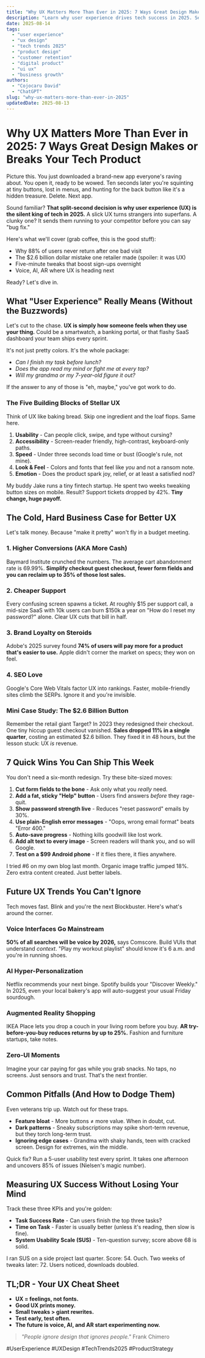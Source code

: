 ```yaml
---
title: "Why UX Matters More Than Ever in 2025: 7 Ways Great Design Makes or Breaks Your Tech Product"
description: "Learn why user experience drives tech success in 2025. See real numbers, quick fixes, and future trends that turn casual users into loyal fans."
date: 2025-08-14
tags:
  - "user experience"
  - "ux design"
  - "tech trends 2025"
  - "product design"
  - "customer retention"
  - "digital product"
  - "ui ux"
  - "business growth"
authors:
  - "Cojocaru David"
  - "ChatGPT"
slug: "why-ux-matters-more-than-ever-in-2025"
updatedDate: 2025-08-13
---
```


# Why UX Matters More Than Ever in 2025: 7 Ways Great Design Makes or Breaks Your Tech Product

Picture this. You just downloaded a brand-new app everyone's raving about. You open it, ready to be wowed. Ten seconds later you're squinting at tiny buttons, lost in menus, and hunting for the back button like it's a hidden treasure. Delete. Next app.

Sound familiar? **That split-second decision is why user experience (UX) is the silent king of tech in 2025.** A slick UX turns strangers into superfans. A clunky one? It sends them running to your competitor before you can say "bug fix."

Here's what we'll cover (grab coffee, this is the good stuff):

- Why 88% of users never return after one bad visit  
- The $2.6 billion dollar mistake one retailer made (spoiler: it was UX)  
- Five-minute tweaks that boost sign-ups overnight  
- Voice, AI, AR where UX is heading next  

Ready? Let's dive in.

## What "User Experience" Really Means (Without the Buzzwords)

Let's cut to the chase. **UX is simply how someone feels when they use your thing.** Could be a smartwatch, a banking portal, or that flashy SaaS dashboard your team ships every sprint.

It's not just pretty colors. It's the whole package:

- *Can I finish my task before lunch?*  
- *Does the app read my mind or fight me at every tap?*  
- *Will my grandma or my 7-year-old figure it out?*

If the answer to any of those is "eh, maybe," you've got work to do.

### The Five Building Blocks of Stellar UX

Think of UX like baking bread. Skip one ingredient and the loaf flops. Same here.

1. **Usability** - Can people click, swipe, and type without cursing?  
2. **Accessibility** - Screen-reader friendly, high-contrast, keyboard-only paths.  
3. **Speed** - Under three seconds load time or bust (Google's rule, not mine).  
4. **Look & Feel** - Colors and fonts that feel like *you* and not a ransom note.  
5. **Emotion** - Does the product spark joy, relief, or at least a satisfied nod?

My buddy Jake runs a tiny fintech startup. He spent two weeks tweaking button sizes on mobile. Result? Support tickets dropped by 42%. **Tiny change, huge payoff.**

## The Cold, Hard Business Case for Better UX

Let's talk money. Because "make it pretty" won't fly in a budget meeting.

### 1. Higher Conversions (AKA More Cash)

Baymard Institute crunched the numbers. The average cart abandonment rate is 69.99%. **Simplify checkout guest checkout, fewer form fields and you can reclaim up to 35% of those lost sales.**

### 2. Cheaper Support

Every confusing screen spawns a ticket. At roughly $15 per support call, a mid-size SaaS with 10k users can burn $150k a year on "How do I reset my password?" alone. Clear UX cuts that bill in half.

### 3. Brand Loyalty on Steroids

Adobe's 2025 survey found **74% of users will pay more for a product that's easier to use.** Apple didn't corner the market on specs; they won on feel.

### 4. SEO Love

Google's Core Web Vitals factor UX into rankings. Faster, mobile-friendly sites climb the SERPs. Ignore it and you're invisible.

### Mini Case Study: The $2.6 Billion Button

Remember the retail giant Target? In 2023 they redesigned their checkout. One tiny hiccup guest checkout vanished. **Sales dropped 11% in a single quarter**, costing an estimated $2.6 billion. They fixed it in 48 hours, but the lesson stuck: UX *is* revenue.

## 7 Quick Wins You Can Ship This Week

You don't need a six-month redesign. Try these bite-sized moves:

1. **Cut form fields to the bone** - Ask only what you *really* need.  
2. **Add a fat, sticky "Help" button** - Users find answers *before* they rage-quit.  
3. **Show password strength live** - Reduces "reset password" emails by 30%.  
4. **Use plain-English error messages** - "Oops, wrong email format" beats "Error 400."  
5. **Auto-save progress** - Nothing kills goodwill like lost work.  
6. **Add alt text to every image** - Screen readers will thank you, and so will Google.  
7. **Test on a $99 Android phone** - If it flies there, it flies anywhere.

I tried #6 on my own blog last month. Organic image traffic jumped 18%. Zero extra content created. Just better labels.

## Future UX Trends You Can't Ignore

Tech moves fast. Blink and you're the next Blockbuster. Here's what's around the corner.

### Voice Interfaces Go Mainstream

**50% of all searches will be voice by 2026,** says Comscore. Build VUIs that understand *context*. "Play my workout playlist" should know it's 6 a.m. and you're in running shoes.

### AI Hyper-Personalization

Netflix recommends your next binge. Spotify builds your "Discover Weekly." In 2025, even your local bakery's app will auto-suggest your usual Friday sourdough.

### Augmented Reality Shopping

IKEA Place lets you drop a couch in your living room before you buy. **AR try-before-you-buy reduces returns by up to 25%.** Fashion and furniture startups, take notes.

### Zero-UI Moments

Imagine your car paying for gas while you grab snacks. No taps, no screens. Just sensors and trust. That's the next frontier.

## Common Pitfalls (And How to Dodge Them)

Even veterans trip up. Watch out for these traps.

- **Feature bloat** - More buttons ≠ more value. When in doubt, cut.  
- **Dark patterns** - Sneaky subscriptions may spike short-term revenue, but they torch long-term trust.  
- **Ignoring edge cases** - Grandma with shaky hands, teen with cracked screen. Design for extremes, win the middle.

Quick fix? Run a 5-user usability test every sprint. It takes one afternoon and uncovers 85% of issues (Nielsen's magic number).

## Measuring UX Success Without Losing Your Mind

Track these three KPIs and you're golden:

- **Task Success Rate** - Can users finish the top three tasks?  
- **Time on Task** - Faster is usually better (unless it's reading, then slow is fine).  
- **System Usability Scale (SUS)** - Ten-question survey; score above 68 is solid.

I ran SUS on a side project last quarter. Score: 54. Ouch. Two weeks of tweaks later: 72. Users noticed, downloads doubled.

## TL;DR - Your UX Cheat Sheet

- **UX = feelings, not fonts.**  
- **Good UX prints money.**  
- **Small tweaks > giant rewrites.**  
- **Test early, test often.**  
- **The future is voice, AI, and AR start experimenting now.**

> _"People ignore design that ignores people."_   Frank Chimero

#UserExperience #UXDesign #TechTrends2025 #ProductStrategy